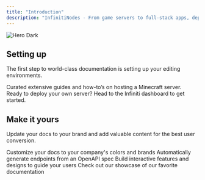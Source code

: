 ```yaml
---
title: "Introduction"
description: "InfinitiNodes - From game servers to full-stack apps, deploy instantly in 6 global regions.Enterprise-grade infrastructure with no hidden costs - truly free forever."
---
```


<img alt="Hero Dark" classname="hidden dark:block" src="/InfinitiNodesNoBackgroundpngsmall.png" />

## Setting up

The first step to world-class documentation is setting up your editing environments.

<CardGroup cols={2}>
  <Card title="Minecraft Guide" icon="cubes" href="/games/minecraft/introduction">
    Curated extensive guides and how-to’s on hosting a Minecraft server.
  </Card>

  <Card title="Ready!?" icon="rocket" href="https://client.infiniti.fun">
    Ready to deploy your own server? Head to the Infiniti dashboard to get started.
  </Card>
</CardGroup>

## Make it yours

Update your docs to your brand and add valuable content for the best user conversion.

<CardGroup cols={2}>
  <Card title="Customize Style" icon="palette" href="https://mintlify.com/docs/settings/global">
    Customize your docs to your company's colors and brands
  </Card>

  <Card title="Reference APIs" icon="code" href="https://mintlify.com/docs/api-playground/openapi">
    Automatically generate endpoints from an OpenAPI spec
  </Card>

  <Card title="Add Components" icon="screwdriver-wrench" href="https://mintlify.com/docs/content/components/accordions">
    Build interactive features and designs to guide your users
  </Card>

  <Card title="Get Inspiration" icon="stars" href="https://mintlify.com/customers">
    Check out our showcase of our favorite documentation
  </Card>
</CardGroup>